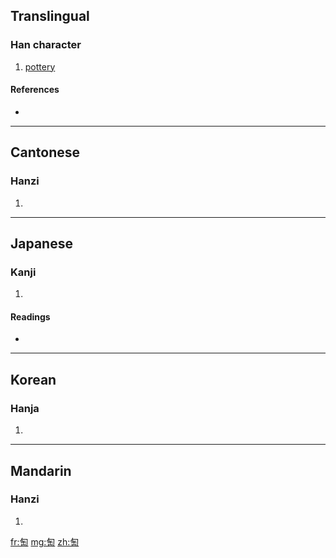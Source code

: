 ==Translingual==

===Han character===
{{Han char|rn=20|rad=勹|as=06|sn=8|four=2772<sub>0</sub>|canj=心人十山 (POJU)}}

# [[pottery]]

====References====
* {{Han ref|kx=0151.140|dkj=02524|dj=0340.190|hdz=10258.130|uh=530B|ud=21259|bh=CBD7|bd=52183}}

----

==Cantonese==

===Hanzi===
{{yue-hanzi|jyut=|y=tou4}}

# {{defn|Cantonese}}

----

==Japanese==

===Kanji===
{{ja-kanji|grade=|rs=勹06}}

# {{defn|Japanese}}

====Readings====
* {{ja-readings|on=[[とう]] (tō), [[よう]] (yō)|kun=[[やきもの]] (yakimono)}}

----

==Korean==

===Hanja===
{{ko-hanja|hangeul=[[도]], [[요]]|rv=do, yo|mr=to, yo}}

# {{defn|Korean}}

----

==Mandarin==

===Hanzi===
{{cmn-hanzi|pin=[[táo]] ([[tao2]])|wg=t'ao<sup>2</sup>}}

# {{defn|Mandarin}}

[[fr:匋]]
[[mg:匋]]
[[zh:匋]]